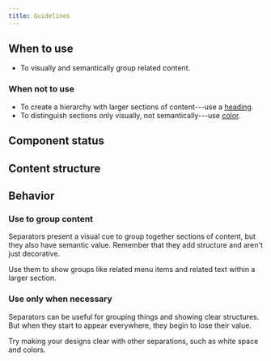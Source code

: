 ```yaml
---
title: Guidelines
---
```


<ReactExample name="Separator" />

## When to use

- To visually and semantically group related content.

### When not to use

- To create a hierarchy with larger sections of content---use a [heading](/components/text/heading/).
- To distinguish sections only visually, not semantically---use [color](/foundation/color/).

## Component status

<ComponentStatus component="Separator" />

## Content structure

<FigmaFile
  file="4QJZqvBvRrLu6t9mwObCkA"
  node="174%3A8"
  alt="Separator: clearly separates sections of content."
/>

## Behavior

### Use to group content

Separators present a visual cue to group together sections of content,
but they also have semantic value.
Remember that they add structure and aren't just decorative.

Use them to show groups like related menu items
and related text within a larger section.

<ReactExample name="Separator" />

### Use only when necessary

Separators can be useful for grouping things and showing clear structures.
But when they start to appear everywhere,
they begin to lose their value.

Try making your designs clear with other separations,
such as white space and colors.
